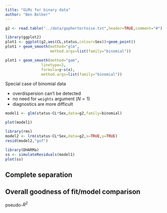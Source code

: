 ```yaml
---
title: "GLMs for binary data"
author: "Ben Bolker"
---
```


```r
g2 <- read.table("../data/gophertortoise.txt",header=TRUE,comment="#")
```

```r
library(ggplot2)
plot1 <- ggplot(g2,aes(CL,status,colour=Sex))+geom_point()
plot1 + geom_smooth(method="glm",
                    method.args=list(family="binomial"))
```

```r
plot1 + geom_smooth(method="gam",
                linetype=2,
                formula=y~s(x),
                method.args=list(family="binomial"))

```

Special case of binomial data

- overdispersion can't be detected
- no need for `weights` argument ($N=1$)
- diagnostics are more difficult

```r
model1 <- glm(status~CL*Sex,data=g2,family=binomial)
```

```r
plot(model1)
```

```r
library(rms)
model2 <- lrm(status~CL*Sex,data=g2,x=TRUE,y=TRUE)
resid(model2,"gof")
```

```r
library(DHARMa)
ss <- simulateResiduals(model1)
plot(ss)
```

## Complete separation

## Overall goodness of fit/model comparison

pseudo-$R^2$
